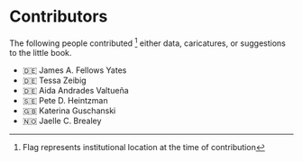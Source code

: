 # Contributors {.unnumbered}

The following people contributed [^1] either data, caricatures, or suggestions to the little book.

- 🇩🇪 James A. Fellows Yates
- 🇩🇪 Tessa Zeibig
- 🇩🇪 Aida Andrades Valtueña
- 🇸🇪 Pete D. Heintzman
- 🇬🇧 Katerina Guschanski
- 🇳🇴 Jaelle C. Brealey

[^1]: Flag represents institutional location at the time of contribution